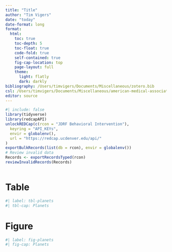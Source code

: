 ```yaml
---
title: "Title"
author: "Tim Vigers"
date: "today"
date-format: long
format:
  html:
    toc: true
    toc-depth: 5
    toc-float: true
    code-fold: true
    self-contained: true
    fig-cap-location: top
    page-layout: full
    theme:
      light: flatly
      dark: darkly
bibliography: /Users/timvigers/Documents/Miscellaneous/zotero.bib
csl: /Users/timvigers/Documents/Miscellaneous/american-medical-association.csl
editor: source
---
```


```r
#| include: false
library(tidyverse)
library(redcapAPI)
unlockREDCap(c(rcon = "JDRF Behavioral Intervention"),
  keyring = "API_KEYs",
  envir = globalenv(),
  url = "https://redcap.ucdenver.edu/api/"
)
exportBulkRecords(list(db = rcon), envir = globalenv())
# Review invalid data
Records <- exportRecordsTyped(rcon)
reviewInvalidRecords(Records)
```

```r
```

# Table

```r
#| label: tbl-planets
#| tbl-cap: Planets
```

# Figure

```r
#| label: fig-planets
#| fig-cap: Planets
```
